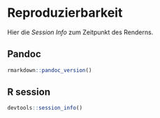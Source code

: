 # Reproduzierbarkeit

Hier die *Session Info* zum Zeitpunkt des Renderns.

## Pandoc 

```r
rmarkdown::pandoc_version()
```

## R session

```r
devtools::session_info()
```
